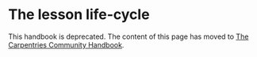 # The lesson life-cycle
This handbook is deprecated.
The content of this page has moved to [The Carpentries Community Handbook](https://docs.carpentries.org/resources/curriculum/lesson-life-cycle).